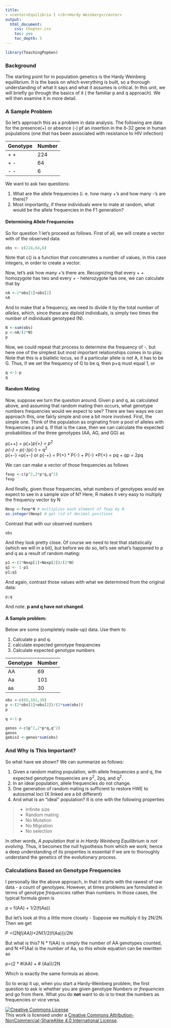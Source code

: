 ```yaml
---
title: 
- <center>Equilibria I </br>Hardy Weinberg</center>
output:
  html_document:
    css: Chapter.css
    toc: yes
    toc_depth: 5
---
```




```r
library(TeachingPopGen)
```


### Background

The starting point for in population genetics is the  Hardy Weinberg equilibrium.  It is the basis on which everything is built, so a thorough understanding of what it says and what it assumes is critical.  In this unit, we will briefly go through the basics of it ( the familiar p and q approach).  We will then examine it in more detail.


### A Sample Problem

So let's approach this as a problem in data analysis.  The following are data for the presence(+) or absence (-) pf an insertion in the &delta;-32 gene in human populations (one that has been associated with resistance to HIV infection)

Genotype | Number
---|---  
+ + | 224
+ - | 64
- - | 6

We want to ask two questions:

1.  What are the allele frequencies (i. e. how many +'s and how many -'s are there)?
2.  Most importantly, if these individuals were to mate at random, what would be the allele frequencies in the F1 generation?

#### Determining Allele Frequencies

So for question 1 let's proceed as follows.  First of all, we will create a vector with of the observed data.
```r
obs <- c(224,64,6)
```
Note that c() is a function that concatenates a number of values, in this case integers, in order to create a vector.

Now, let's ask how many +'s there are.  Recognizing that every + + homozygote  has two and every + - heterozygote has one, we can calculate that by
```r
nA <-2*obs[1]+obs[2]
nA
```
And to make that a frequency, we need to divide it by the total number of *alleles*, which, since these are diploid individuals, is simply two times the number of individuals genotyped (N).
```r
N <-sum(obs)
p <-nA/(2*N)
p

```
Now, we could repeat that process to determine the frequency of -, but here one of the simplest but most important relationships comes in to play.  Note that this is a biallelic locus, so if a particular allele is not A, it has to be G.  Thus, if we set the frequency of G to be q, then p+q must equal 1, or
```r
q <-1-p
q
```
#### Random Mating

Now, suppose we turn the question around.  Given p and q, as calculated above, and assuming that random mating then occurs, what genotype numbers frequencies would we expect to see?  There are two ways we can approach this, one fairly simple and one a bit more involved.  First, the simple one.  Think of the population as orginating from a pool of alleles with frequencies p and q.  If that is the case, then we can calculate the expected probabilities of the three genotypes (AA, AG, and GG) as

p{++} = p{+}*p{+} = p^2^  
p{--} = p{-}*p{-} = q^2^  
p{+-} =p{+-} or p{-+} = P{+} * P{-} + P{-} *P{+} = pq + qp = 2pq

We can can make a vector of those frequencies as follows
```r
fexp <-c(p^2,2*p*q,q^2)
fexp
```
And finally, given those frequencies, what numbers of genotypes would we expect to see in a sample size of N?  Here, R makes it very easy to multiply the frequency vector by N

```r
Nexp <-fexp*N # multiplies each element of fexp by N
as.integer(Nexp) # get rid of decimal positions
```
Contrast that with our observed numbers
```r
obs
```
And they look pretty close.  Of course we need to test that statistically (which we will in a bit), but before we do so, let's see what's happened to p and q as a result of random mating:
```r
p1 <-(2*Nexp[1]+Nexp[2])/(2*N)
q1 <- 1-p1
p1;q1
```    
And again, contrast those values with what we determined from the original data:

```r
p;q
```
And note.  **p and q have not changed**.

#### A Sample problem:

Below are some (completely made-up) data.  Use them to 

1.  Calculate p and q.
2.  calculate expected genotype frequencies
3.  Calculate expected genotype numbers

Genotype | Number
---|---
AA|69
Aa|101
aa|30

```r
obs <-c(69,101,30)
p <-(2*obs[1]+obs[2])/(2*sum(obs))
p
```
```r
q <-1-p
```
```r
genos <-c(p^2,2*p*q,q^2)
genos
gebis2 <-genos*sum(obs)
```

### And Why is This Important?

So what have we shown?  We can summarize as follows:

1.  Given a random mating population, with allele frequencies p and q, the expected genotype frequencies are p^2^, 2pq, and q^2^.
2.  In an ideal population, allele frequencies do not change.
3.  One generation of random mating is sufficient to restore HWE to autosomal loci (X linked are a bit different)
3.  And what is an "ideal" population?  It is one with the following properties  

>* Infinite size  
>* Random mating  
>* No Mutation  
>* No Migration  
>* No selection

In other words, *A population that is in Hardy Weinberg Equilibrium is not evolving*.  Thus, it becomes the null hypothesis from which we work; hence a deep understanding of its properties is essential if we are to thoroughly understand the genetics of the evolutionary process.


### Calculations Based on Genotype Frequencies

I personally like the above approach, in that it starts with the rawest of raw data - a count of genotypes.  However, at times problems are formulated in terms of genotype *frequencies* rather than numbers.  In those cases, the typical formula given is

p = f(AA) + 1/2(f(Aa))

But let's look at this a little more closely - Suppose we multiply it by 2N/2N.  Then we get

P =(2N*f(AA))+2N*(1/2(f(Aa)))/2N

But what is this?  N * f(AA) is simply the number of AA genotypes counted, and N *F(Aa) is the number of Aa, so this whole equation can be rewritten as

p=(2 * #(AA) + # (Aa))/2N

Which is exactly the same formula as above.  

So to wrap it up, when you start a Hardy-Weinberg problem, the first question to ask is whether you are given genotype *Numbers* or *frequencies* and go from there.  What you do **not** want to do is to treat the numbers as frequencies or vice versa.

<a rel="license" href="http://creativecommons.org/licenses/by-nc-sa/4.0/deed.en_US"><img alt="Creative Commons License" style="border-width:0" src="http://i.creativecommons.org/l/by-nc-sa/4.0/88x31.png" /></a><br />This work is licensed under a <a rel="license" href="http://creativecommons.org/licenses/by-nc-sa/4.0/deed.en_US">Creative Commons Attribution-NonCommercial-ShareAlike 4.0 International License</a>.